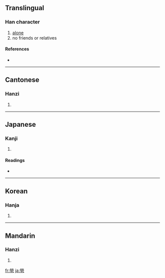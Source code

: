 {{see|茕}}
==Translingual==

===Han character===
{{Han char|rn=86|rad=火|as=09|sn=13|four=9941<sub>7</sub>|canj=火火月弓十 (FFBNJ)}}

# [[alone]]
# no friends or relatives

====References====
* {{Han ref|kx=0677.250|dkj=19217|dj=1088.100|hdz=32219.110|uh=7162|ud=29026|bh=DE72|bd=56946}}

----

==Cantonese==

===Hanzi===
{{yue-hanzi|jyut=|y=king4}}

# {{defn|Cantonese}}

----

==Japanese==

===Kanji===
{{ja-kanji|grade=|rs=火09}}

# {{defn|Japanese}}

====Readings====
* {{ja-readings|on=[[けい]] (kei)|kun=}}

----

==Korean==

===Hanja===
{{ko-hanja|hangeul=경|eumhun=|rv=gyeong|mr=kyŏng|y=kyeng}}

# {{defn|Korean}}

----

==Mandarin==

===Hanzi===
{{cmn-hanzi|sim=茕|pin=[[qióng]] ([[qiong2]])|wg=ch'iung<sup>2</sup>}}

# {{defn|Mandarin}}

[[fr:煢]]
[[ja:煢]]